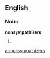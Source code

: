 ==English==

===Noun===
'''nonsympathizers'''

# {{plural of|[[nonsympathizer]]}}

[[ar:nonsympathizers]]